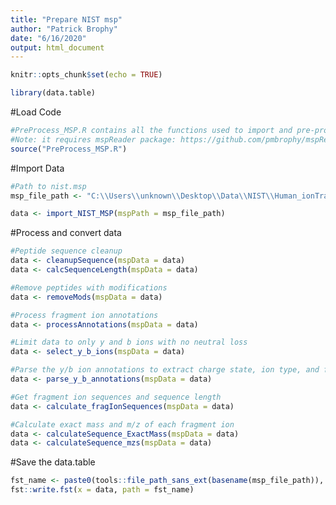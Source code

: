 ```yaml
---
title: "Prepare NIST msp"
author: "Patrick Brophy"
date: "6/16/2020"
output: html_document
---
```


```r
knitr::opts_chunk$set(echo = TRUE)

library(data.table)
```

#Load Code
```r
#PreProcess_MSP.R contains all the functions used to import and pre-process NIST spectral library
#Note: it requires mspReader package: https://github.com/pmbrophy/mspReader
source("PreProcess_MSP.R")
```

#Import Data
```r
#Path to nist.msp
msp_file_path <- "C:\\Users\\unknown\\Desktop\\Data\\NIST\\Human_ionTrap\\human_consensus_final_true_lib.msp"

data <- import_NIST_MSP(mspPath = msp_file_path)
```

#Process and convert data
```r
#Peptide sequence cleanup
data <- cleanupSequence(mspData = data)
data <- calcSequenceLength(mspData = data)

#Remove peptides with modifications
data <- removeMods(mspData = data)

#Process fragment ion annotations
data <- processAnnotations(mspData = data)

#Limit data to only y and b ions with no neutral loss
data <- select_y_b_ions(mspData = data)

#Parse the y/b ion annotations to extract charge state, ion type, and fragmentation location 
data <- parse_y_b_annotations(mspData = data)

#Get fragment ion sequences and sequence length
data <- calculate_fragIonSequences(mspData = data)

#Calculate exact mass and m/z of each fragment ion
data <- calculateSequence_ExactMass(mspData = data)
data <- calculateSequence_mzs(mspData = data)
```

#Save the data.table
```r
fst_name <- paste0(tools::file_path_sans_ext(basename(msp_file_path)), ".fst")
fst::write.fst(x = data, path = fst_name)
```